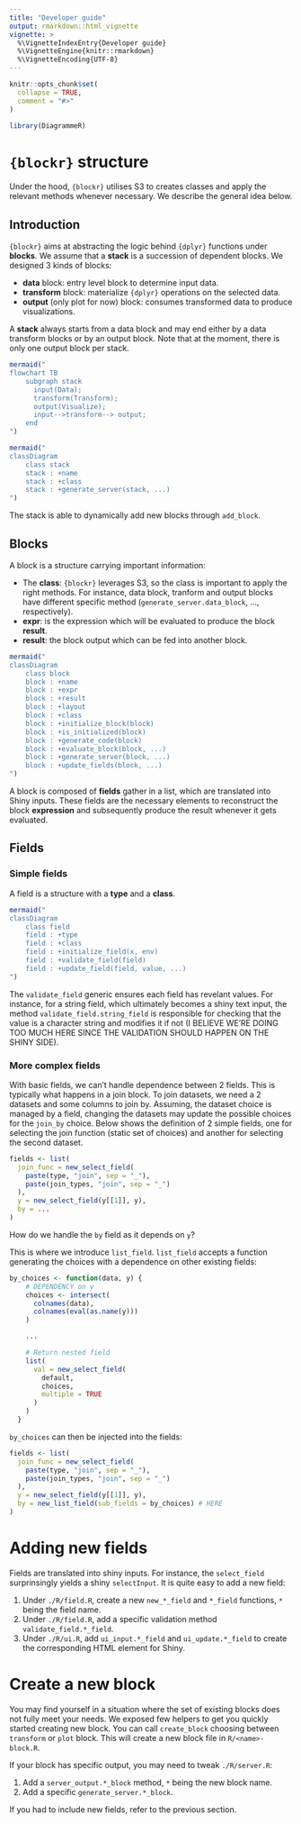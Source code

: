 ```yaml
---
title: "Developer guide"
output: rmarkdown::html_vignette
vignette: >
  %\VignetteIndexEntry{Developer guide}
  %\VignetteEngine{knitr::rmarkdown}
  %\VignetteEncoding{UTF-8}
---
```


```r
knitr::opts_chunk$set(
  collapse = TRUE,
  comment = "#>"
)
```

```r
library(DiagrammeR)
```

# `{blockr}` structure

Under the hood, `{blockr}` utilises S3 to creates classes and apply the relevant methods
whenever necessary. We describe the general idea below.

## Introduction

`{blockr}` aims at abstracting the logic behind `{dplyr}` functions
under __blocks__. We assume that a __stack__ is a succession
of dependent blocks. We designed 3 kinds of blocks:

- __data__ block: entry level block to determine input data.
- __transform__ block: materialize `{dplyr}` operations on the selected data.
- __output__ (only plot for now) block: consumes transformed data to produce visualizations.

A __stack__ always starts from a data block and may end either by a data transform blocks or by an output block.
Note that at the moment, there is only one output block per stack.

```r
mermaid("
flowchart TB
    subgraph stack
      input(Data);
      transform(Transform);
      output(Visualize);
      input-->transform--> output;
    end
")
```

```r
mermaid("
classDiagram
    class stack
    stack : +name
    stack : +class
    stack : +generate_server(stack, ...)
")
```

The stack is able to dynamically add new blocks through `add_block`.

## Blocks

A block is a structure carrying important information:

- The __class__: `{blockr}` leverages S3, so the class is important to apply
the right methods. For instance, data block, tranform and output blocks have different
specific method (`generate_server.data_block`, ..., respectively).
- __expr__: is the expression which will be evaluated to produce the block __result__.
- __result__: the block output which can be fed into another block.

```r
mermaid("
classDiagram
    class block
    block : +name
    block : +expr
    block : +result
    block : +layout
    block : +class
    block : +initialize_block(block)
    block : +is_initialized(block)
    block : +generate_code(block)
    block : +evaluate_block(block, ...)
    block : +generate_server(block, ...)
    block : +update_fields(block, ...)
")
```

A block is composed of __fields__ gather in a list, which are translated into Shiny inputs.
These fields are the necessary elements to reconstruct the block __expression__ and subsequently
produce the result whenever it gets evaluated.

## Fields

### Simple fields

A field is a structure with a __type__ and a __class__.

```r
mermaid("
classDiagram
    class field
    field : +type
    field : +class
    field : +initialize_field(x, env)
    field : +validate_field(field)
    field : +update_field(field, value, ...)
")
```

The `validate_field` generic ensures each field has revelant values. For instance, for a string field,
which ultimately becomes a shiny text input, the method `validate_field.string_field` is responsible
for checking that the value is a character string and modifies it if not (I BELIEVE WE'RE DOING
TOO MUCH HERE SINCE THE VALIDATION SHOULD HAPPEN ON THE SHINY SIDE).

### More complex fields

With basic fields, we can't handle dependence between 2 fields. This is typically what happens
in a join block. To join datasets, we need a 2 datasets and some columns to join by. Assuming, 
the dataset choice is managed by a field, changing the datasets may update the possible
choices for the `join_by` choice. Below shows the definition of 2 simple fields, one for selecting
the join function (static set of choices) and another for selecting the second dataset.

```r
fields <- list(
  join_func = new_select_field(
    paste(type, "join", sep = "_"),
    paste(join_types, "join", sep = "_")
  ),
  y = new_select_field(y[[1]], y),
  by = ...
)
```

How do we handle the `by` field as it depends on `y`?

This is where we introduce `list_field`. `list_field` accepts a function generating 
the choices with a dependence on other existing fields:

```r
by_choices <- function(data, y) {
    # DEPENDENCY on y
    choices <- intersect(
      colnames(data),
      colnames(eval(as.name(y)))
    )

    ...

    # Return nested field
    list(
      val = new_select_field(
        default,
        choices,
        multiple = TRUE
      )
    )
  }
```

`by_choices` can then be injected into the fields:

```r
fields <- list(
  join_func = new_select_field(
    paste(type, "join", sep = "_"),
    paste(join_types, "join", sep = "_")
  ),
  y = new_select_field(y[[1]], y),
  by = new_list_field(sub_fields = by_choices) # HERE
)
```

# Adding new fields

Fields are translated into shiny inputs. For instance, the `select_field` surprinsingly
yields a shiny `selectInput`. It is quite easy to add a new field:

1. Under `./R/field.R`, create a new `new_*_field` and `*_field` functions, `*` being the field name.
2. Under `./R/field.R`, add a specific validation method `validate_field.*_field`.
3. Under `./R/ui.R`, add `ui_input.*_field` and `ui_update.*_field` 
to create the corresponding HTML element for Shiny.

# Create a new block

You may find yourself in a situation where the set of existing blocks does not fully meet
your needs. We exposed few helpers to get you quickly started creating new block. You can call
`create_block` choosing between `transform` or `plot` block. This will create a new block file
in `R/<name>-block.R`.

If your block has specific output, you may need to tweak `./R/server.R`:

1. Add a `server_output.*_block` method, `*` being the new block name.
2. Add a specific `generate_server.*_block`.

If you had to include new fields, refer to the previous section.